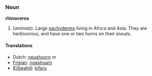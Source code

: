 ===Noun===

'''rhinoceros'''

# (''animals''). Large [[pachyderm]]s living in Africa and Asia. They are herbivorous, and have one or two horns on their snouts.

====Translations====
*Dutch: [[neushoorn]] ''m''
*[[Frisian]]: [[noashoarn]]
*[[KiSwahili]]: [[kifaru]]